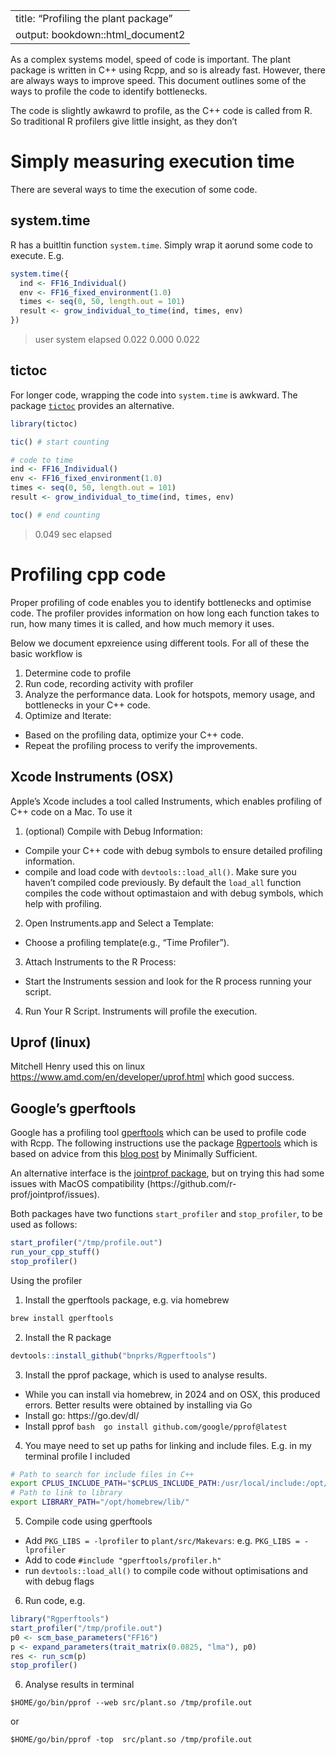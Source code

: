 
---
title: "Profiling the plant package"
output: bookdown::html_document2
---

As a complex systems model, speed of code is important. The plant package is written in C++ using Rcpp, and so is already fast. However, there are always ways to improve speed. This document outlines some of the ways to profile the code to identify bottlenecks.

The code is slightly awkawrd to profile, as the C++ code is called from R. So traditional R profilers give little  insight, as they don't 

# Simply measuring execution time

There are several ways to time the execution of some code. 

## system.time

R has a buitltin function `system.time`. Simply wrap it aorund some code to execute. E.g.
```r
system.time({
  ind <- FF16_Individual()
  env <- FF16_fixed_environment(1.0)
  times <- seq(0, 50, length.out = 101)
  result <- grow_individual_to_time(ind, times, env)  
})
```
>    user  system elapsed 
>   0.022   0.000   0.022 

## tictoc

For longer code, wrapping the code into `system.time` is awkward. The package [`tictoc`](http://jabiru.github.io/tictoc/) provides an alternative.

```r
library(tictoc)

tic() # start counting

# code to time
ind <- FF16_Individual()
env <- FF16_fixed_environment(1.0)
times <- seq(0, 50, length.out = 101)
result <- grow_individual_to_time(ind, times, env)

toc() # end counting
```
> 0.049 sec elapsed


# Profiling cpp code

Proper profiling of code enables you to identify bottlenecks and optimise code. The profiler provides information on how long each function takes to run, how many times it is called, and how much memory it uses. 

Below we document epxreience using different tools. For all of these the basic workflow is

1. Determine code to profile
2. Run code, recording activity with profiler
3. Analyze the performance data. Look for hotspots, memory usage, and bottlenecks in your C++ code.
3. Optimize and Iterate:
  - Based on the profiling data, optimize your C++ code.
  - Repeat the profiling process to verify the improvements.

## Xcode Instruments (OSX)

Apple's Xcode includes a tool called Instruments, which enables profiling of C++ code on a Mac. To use it

1.	(optional) Compile with Debug Information:
  - Compile your C++ code with debug symbols to ensure detailed profiling information. 
  - compile and load code with `devtools::load_all()`. Make sure you haven't compiled code previously. By default the `load_all` function compiles the code without optimastaion and with debug symbols, which help with profiling.

2. Open Instruments.app and Select a Template:
  - Choose a profiling template(e.g., "Time Profiler").

3. Attach Instruments to the R Process:
  - Start the Instruments session and look for the R process running your script.

4. Run Your R Script. Instruments will profile the execution.

## Uprof (linux)

Mitchell Henry used this on linux <https://www.amd.com/en/developer/uprof.html> which good success.

## Google’s gperftools

Google has a profiling tool [gperftools](https://github.com/gperftools/gperftools) which can be used to profile code with Rcpp. The following instructions use the package [Rgpertools](https://github.com/bnprks/Rgperftools) which is based on advice from this [blog post](http://minimallysufficient.github.io/r/programming/c++/2018/02/16/profiling-rcpp-packages.html) by Minimally Sufficient. 

An alternative interface is the [jointprof package](https://github.com/r-prof/jointprof/), but on trying this had some issues with MacOS compatibility (https://github.com/r-prof/jointprof/issues).

Both packages have two functions `start_profiler` and `stop_profiler`, to be used as follows:

```R
start_profiler("/tmp/profile.out")
run_your_cpp_stuff()
stop_profiler()
```

Using the profiler

1. Install the gperftools package, e.g. via homebrew

```bash
brew install gperftools
```

2. Install the R package

```R
devtools::install_github("bnprks/Rgperftools")
```

3. Install the pprof package, which is used to analyse results. 
  - While you can install via homebrew, in 2024 and on OSX, this produced errors. Better results were obtained by installing via Go
  - Install go: https://go.dev/dl/
  - Install pprof `bash  go install github.com/google/pprof@latest`
  
4. You maye need to set up paths for linking and include files.  E.g. in my terminal profile I included

```bash
# Path to search for include files in C++
export CPLUS_INCLUDE_PATH="$CPLUS_INCLUDE_PATH:/usr/local/include:/opt/homebrew/include/"
# Path to link to library
export LIBRARY_PATH="/opt/homebrew/lib/"
```
5. Compile code using gperftools
  - Add `PKG_LIBS = -lprofiler` to `plant/src/Makevars`: e.g. `PKG_LIBS = -lprofiler`
  -  Add to code `#include "gperftools/profiler.h"`
  - run `devtools::load_all()` to compile code without optimisations and with debug flags

6. Run code, e.g. 

```R
library("Rgperftools")
start_profiler("/tmp/profile.out")
p0 <- scm_base_parameters("FF16")
p <- expand_parameters(trait_matrix(0.0825, "lma"), p0)
res <- run_scm(p)
stop_profiler()
```

6. Analyse results in terminal

```
$HOME/go/bin/pprof --web src/plant.so /tmp/profile.out
```

or 

```
$HOME/go/bin/pprof -top  src/plant.so /tmp/profile.out
```
